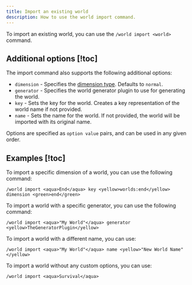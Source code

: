 ```yaml
---
title: Import an existing world
description: How to use the world import command.
---
```


To import an existing world, you can use the `/world import <world>` command.

## Additional options [!toc]

The import command also supports the following additional options:

- `dimension` - Specifies the [dimension type](create#available-dimensions). Defaults to `normal`.
- `generator` - Specifies the world generator plugin to use for generating the world.
- `key` - Sets the key for the world. Creates a key representation of the world name if not provided.
- `name` - Sets the name for the world. If not provided, the world will be imported with its original name.

Options are specified as `option value` pairs, and can be used in any given order.

## Examples [!toc]

To import a specific dimension of a world, you can use the following command:

```
/world import <aqua>End</aqua> key <yellow>worlds:end</yellow> dimension <green>end</green>
```

To import a world with a specific generator, you can use the following command:

```
/world import <aqua>"My World"</aqua> generator <yellow>TheGeneratorPlugin</yellow>
```

To import a world with a different name, you can use:

```
/world import <aqua>"My World"</aqua> name <yellow>"New World Name"</yellow>
```

To import a world without any custom options, you can use:

```
/world import <aqua>Survival</aqua>
```
